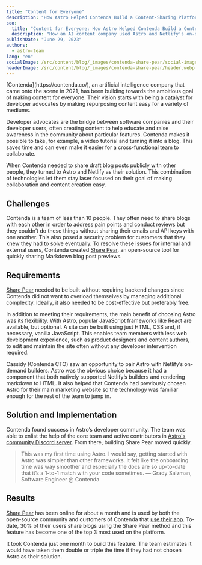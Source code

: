 ```yaml
---
title: "Content for Everyone"
description: "How Astro Helped Contenda Build a Content-Sharing Platform in One Month"
seo:
  title: "Content for Everyone: How Astro Helped Contenda Build a Content-Sharing Platform in One Month"
  description: "How an AI content company used Astro and Netlify's on-demand builders to enable users to share their generated blog posts with each other - all in one month."
publishDate: "June 29, 2023"
authors:
  - astro-team
lang: "en"
socialImage: /src/content/blog/_images/contenda-share-pear/social-image.webp
headerImage: /src/content/blog/_images/contenda-share-pear/header.webp
---
```



<div class="text-white space-y-8">
	<div class="text-2xl leading-normal tracking-normal text-astro-gray-100">
		[Contenda](https://contenda.co/), an artificial intelligence company that came onto the scene in
		2021, has been building towards the ambitious goal of making content for everyone. Their vision
		starts with being a catalyst for developer advocates by making repurposing content easy for a
		variety of mediums.
	</div>

Developer advocates are the bridge between software companies and their developer users, often creating content to help educate and raise awareness in the community about particular features. Contenda makes it possible to take, for example, a video tutorial and turning it into a blog. This saves time and can even make it easier for a cross-functional team to collaborate.

When Contenda needed to share draft blog posts publicly with other people, they turned to Astro and Netlify as their solution. This combination of technologies let them stay laser focused on their goal of making collaboration and content creation easy.

</div>

<div class="my-8">
	<ImageFigure caption="Take any video and turn it into effective written content with Contenda.">
		<BlogContentImage src={videosToContent} />
	</ImageFigure>
</div>

## Challenges

Contenda is a team of less than 10 people. They often need to share blogs with each other in order to address pain points and conduct reviews but they couldn’t do these things without sharing their emails and API keys with one another. This also posed a security problem for customers that they knew they had to solve eventually. To resolve these issues for internal and external users, Contenda created [Share Pear](https://github.com/Contenda-Team/share-pear), an open-source tool for quickly sharing Markdown blog post previews.

## Requirements

[Share Pear](https://github.com/Contenda-Team/share-pear) needed to be built without requiring backend changes since Contenda did not want to overload themselves by managing additional complexity. Ideally, it also needed to be cost-effective but preferably free.

In addition to meeting their requirements, the main benefit of choosing Astro was its flexibility. With Astro, popular JavaScript frameworks like React are available, but optional. A site can be built using just HTML, CSS and, if necessary, vanilla JavaScript. This enables team members with less web development experience, such as product designers and content authors, to edit and maintain the site often without any developer intervention required.

Cassidy (Contenda CTO) saw an opportunity to pair Astro with Netlify’s on-demand builders. Astro was the obvious choice because it had a component that both natively supported Netlify’s builders and rendering markdown to HTML. It also helped that Contenda had previously chosen Astro for their main marketing website so the technology was familiar enough for the rest of the team to jump in.

## Solution and Implementation

Contenda found success in Astro’s developer community. The team was able to enlist the help of the core team and active contributors in [Astro's community Discord server](https://astro.build/chat). From there, building Share Pear moved quickly.

<Blockquote>
	<Fragment slot="quote">
		This was my first time using Astro. I would say, getting started with Astro was simpler than
		other frameworks. It felt like the onboarding time was way smoother and especially the docs are
		so up-to-date that it’s a 1-to-1 match with your code sometimes.
	</Fragment>
	<Fragment slot="caption">— Grady Salzman, Software Engineer @ Contenda</Fragment>
</Blockquote>

<ImageFigure caption="Contenda’s blog post preview share feature">
	<BlogContentImage src={shareFeature} />
</ImageFigure>

## Results

[Share Pear](https://github.com/Contenda-Team/share-pear) has been online for about a month and is used by both the open-source community and customers of Contenda that [use their app](https://signup.contenda.co/). To-date, 30% of their users share blogs using the Share Pear method and this feature has become one of the top 3 most used on the platform.

It took Contenda just one month to build this feature. The team estimates it would have taken them double or triple the time if they had not chosen Astro as their solution.

<BlogContentImage src={results} />
